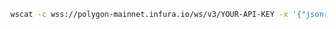 
<Tabs>
  <TabItem value="WSS">

```bash
wscat -c wss://polygon-mainnet.infura.io/ws/v3/YOUR-API-KEY -x '{"jsonrpc":"2.0", "id": 1, "method": "eth_unsubscribe", "params": ["0x9cef478923ff08bf67fde6c64013158d"]}'
```

  </TabItem>
  
</Tabs>

